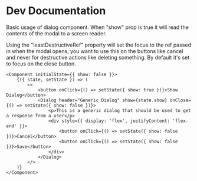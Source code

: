 # Dev Documentation

Basic usage of dialog component. When "show" prop is true it will read the contents of the modal to a screen reader. 

Using the "leastDestructiveRef" property will set the focus to the ref passed in when the modal opens, you want to use this on the buttons like cancel and never for destructive actions like deleting something. By default it's set to focus on the close button. 

```tsx
<Component initialState={{ show: false }}>
    {({ state, setState }) => (
        <>
            <button onClick={() => setState({ show: true })}>Show Dialog</button>
            <Dialog header="Generic Dialog" show={state.show} onClose={() => setState({ show: false })}>
                <p>This is a generic dialog that should be used to get a response from a user</p>
                <div style={{ display: 'flex', justifyContent: 'flex-end' }}>
                    <button onClick={() => setState({ show: false })}>Cancel</button>
                    <button onClick={() => setState({ show: false })}>Save</button>
                </div>
            </Dialog>
        </>
    )}
</Component>
```
